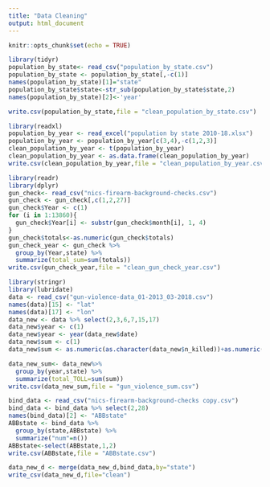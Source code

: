 ```yaml
---
title: "Data Cleaning"
output: html_document
---
```


```r
knitr::opts_chunk$set(echo = TRUE)
```

```r
library(tidyr)
population_by_state<- read_csv("population_by_state.csv")
population_by_state <- population_by_state[,-c(1)]
names(population_by_state)[1]="state"
population_by_state$state<-str_sub(population_by_state$state,2)
names(population_by_state)[2]<-'year'

write.csv(population_by_state,file = "clean_population_by_state.csv")
```

```r
library(readxl)
population_by_year <- read_excel("population by state 2010-18.xlsx")
population_by_year <- population_by_year[c(3,4),-c(1,2,3)]
clean_population_by_year <- t(population_by_year)
clean_population_by_year <- as.data.frame(clean_population_by_year)
write.csv(clean_population_by_year,file = "clean_population_by_year.csv")
```

```r
library(readr)
library(dplyr)
gun_check<- read_csv("nics-firearm-background-checks.csv")
gun_check <- gun_check[,c(1,2,27)]
gun_check$Year <- c(1)
for (i in 1:13860){
  gun_check$Year[i] <- substr(gun_check$month[i], 1, 4)
}
gun_check$totals<-as.numeric(gun_check$totals)
gun_check_year <- gun_check %>%
  group_by(Year,state) %>%
  summarize(total_sum=sum(totals))
write.csv(gun_check_year,file = "clean_gun_check_year.csv")
```

```r
library(stringr)
library(lubridate)
data <- read_csv("gun-violence-data_01-2013_03-2018.csv")
names(data)[15] <- "lat"
names(data)[17] <- "lon"
data_new <- data %>% select(2,3,6,7,15,17)
data_new$year <- c(1)
data_new$year <- year(data_new$date)
data_new$sum <- c(1)
data_new$sum <- as.numeric(as.character(data_new$n_killed))+as.numeric(as.character(data_new$n_injured))

data_new_sum<- data_new%>% 
  group_by(year,state) %>%
  summarize(total_TOLL=sum(sum))
write.csv(data_new_sum,file = "gun_violence_sum.csv")
```

```r
bind_data <- read_csv("nics-firearm-background-checks copy.csv")
bind_data <- bind_data %>% select(2,28)
names(bind_data)[2] <- "ABBstate"
ABBstate <- bind_data %>%
  group_by(state,ABBstate) %>%
  summarize("num"=n())
ABBstate<-select(ABBstate,1,2)
write.csv(ABBstate,file = "ABBstate.csv")
```

```r
data_new_d <- merge(data_new_d,bind_data,by="state")
write_csv(data_new_d,file="clean")
```


